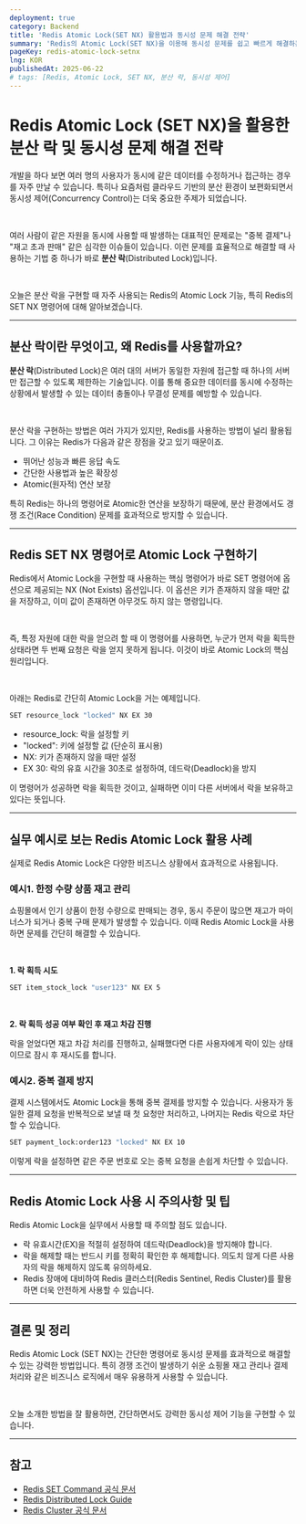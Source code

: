 ```yaml
---
deployment: true
category: Backend
title: 'Redis Atomic Lock(SET NX) 활용법과 동시성 문제 해결 전략'
summary: 'Redis의 Atomic Lock(SET NX)을 이용해 동시성 문제를 쉽고 빠르게 해결하는 방법을 알아봅니다.'
pageKey: redis-atomic-lock-setnx
lng: KOR
publishedAt: 2025-06-22
# tags: [Redis, Atomic Lock, SET NX, 분산 락, 동시성 제어]
---
```


# Redis Atomic Lock (SET NX)을 활용한 분산 락 및 동시성 문제 해결 전략

개발을 하다 보면 여러 명의 사용자가 동시에 같은 데이터를 수정하거나 접근하는 경우를 자주 만날 수 있습니다. 특히나 요즘처럼 클라우드 기반의 분산 환경이 보편화되면서 동시성 제어(Concurrency Control)는 더욱 중요한 주제가 되었습니다.

<br />

여러 사람이 같은 자원을 동시에 사용할 때 발생하는 대표적인 문제로는 "중복 결제"나 "재고 초과 판매" 같은 심각한 이슈들이 있습니다. 이런 문제를 효율적으로 해결할 때 사용하는 기법 중 하나가 바로 **분산 락**(Distributed Lock)입니다.

<br />

오늘은 분산 락을 구현할 때 자주 사용되는 Redis의 Atomic Lock 기능, 특히 Redis의 <codeline>SET NX</codeline> 명령어에 대해 알아보겠습니다.

---

## 분산 락이란 무엇이고, 왜 Redis를 사용할까요?

**분산 락**(Distributed Lock)은 여러 대의 서버가 동일한 자원에 접근할 때 하나의 서버만 접근할 수 있도록 제한하는 기술입니다. 이를 통해 중요한 데이터를 동시에 수정하는 상황에서 발생할 수 있는 데이터 충돌이나 무결성 문제를 예방할 수 있습니다.

<br />

분산 락을 구현하는 방법은 여러 가지가 있지만, Redis를 사용하는 방법이 널리 활용됩니다. 그 이유는 Redis가 다음과 같은 장점을 갖고 있기 때문이죠.

- 뛰어난 성능과 빠른 응답 속도
- 간단한 사용법과 높은 확장성
- Atomic(원자적) 연산 보장

특히 Redis는 하나의 명령어로 Atomic한 연산을 보장하기 때문에, 분산 환경에서도 경쟁 조건(Race Condition) 문제를 효과적으로 방지할 수 있습니다.

---

## Redis SET NX 명령어로 Atomic Lock 구현하기

Redis에서 Atomic Lock을 구현할 때 사용하는 핵심 명령어가 바로 <codeline>SET</codeline> 명령어에 옵션으로 제공되는 <codeline>NX</codeline> (Not Exists) 옵션입니다. 이 옵션은 키가 존재하지 않을 때만 값을 저장하고, 이미 값이 존재하면 아무것도 하지 않는 명령입니다.

<br />

즉, 특정 자원에 대한 락을 얻으려 할 때 이 명령어를 사용하면, 누군가 먼저 락을 획득한 상태라면 두 번째 요청은 락을 얻지 못하게 됩니다. 이것이 바로 Atomic Lock의 핵심 원리입니다.

<br />

아래는 Redis로 간단히 Atomic Lock을 거는 예제입니다.

```bash title="atomic lock" showLineNumbers
SET resource_lock "locked" NX EX 30
```

- <codeline>resource_lock</codeline>: 락을 설정할 키
- <codeline>"locked"</codeline>: 키에 설정할 값 (단순히 표시용)
- <codeline>NX</codeline>: 키가 존재하지 않을 때만 설정
- <codeline>EX 30</codeline>: 락의 유효 시간을 30초로 설정하여,
  데드락(Deadlock)을 방지

이 명령어가 성공하면 락을 획득한 것이고, 실패하면 이미 다른 서버에서 락을 보유하고 있다는 뜻입니다.

---

## 실무 예시로 보는 Redis Atomic Lock 활용 사례

실제로 Redis Atomic Lock은 다양한 비즈니스 상황에서 효과적으로 사용됩니다.

### 예시1. 한정 수량 상품 재고 관리

쇼핑몰에서 인기 상품이 한정 수량으로 판매되는 경우, 동시 주문이 많으면 재고가 마이너스가 되거나 중복 구매 문제가 발생할 수 있습니다. 이때 Redis Atomic Lock을 사용하면 문제를 간단히 해결할 수 있습니다.

<br />

**1. 락 획득 시도**

```bash title="atomic lock" showLineNumbers
SET item_stock_lock "user123" NX EX 5
```

<br />

**2. 락 획득 성공 여부 확인 후 재고 차감 진행**

락을 얻었다면 재고 차감 처리를 진행하고, 실패했다면 다른 사용자에게 락이 있는 상태이므로 잠시 후 재시도를 합니다.

### 예시2. 중복 결제 방지

결제 시스템에서도 Atomic Lock을 통해 중복 결제를 방지할 수 있습니다. 사용자가 동일한 결제 요청을 반복적으로 보낼 때 첫 요청만 처리하고, 나머지는 Redis 락으로 차단할 수 있습니다.

```bash title="atomic lock" showLineNumbers
SET payment_lock:order123 "locked" NX EX 10
```

이렇게 락을 설정하면 같은 주문 번호로 오는 중복 요청을 손쉽게 차단할 수 있습니다.

---

## Redis Atomic Lock 사용 시 주의사항 및 팁

Redis Atomic Lock을 실무에서 사용할 때 주의할 점도 있습니다.

- <codeline>락 유효시간(EX)</codeline>을 적절히 설정하여 데드락(Deadlock)을
  방지해야 합니다.
- 락을 해제할 때는 반드시 키를 정확히 확인한 후 해제합니다. 의도치 않게 다른 사용자의 락을 해제하지 않도록 유의하세요.
- Redis 장애에 대비하여 Redis 클러스터(Redis Sentinel, Redis Cluster)를 활용하면 더욱 안전하게 사용할 수 있습니다.

---

## 결론 및 정리

<codeline>Redis Atomic Lock (SET NX)</codeline>는 간단한 명령어로 동시성 문제를
효과적으로 해결할 수 있는 강력한 방법입니다. 특히 경쟁 조건이 발생하기 쉬운
쇼핑몰 재고 관리나 결제 처리와 같은 비즈니스 로직에서 매우 유용하게 사용할 수
있습니다.

<br />

오늘 소개한 방법을 잘 활용하면, 간단하면서도 강력한 동시성 제어 기능을 구현할 수 있습니다.

---

## 참고

- [Redis SET Command 공식 문서](https://redis.io/commands/set/)
- [Redis Distributed Lock Guide](https://redis.io/docs/manual/patterns/distributed-locks/)
- [Redis Cluster 공식 문서](https://redis.io/docs/management/scaling/)
